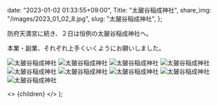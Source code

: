 
  date: "2023-01-02 01:33:55+09:00",
  Title: "太皷谷稲成神社",
  share_img: "/images/2023_01_02_8.jpg",
  slug: "太皷谷稲成神社",
};

防府天満宮に続き、２日は恒例の太皷谷稲成神社へ。

本業・副業、それぞれ上手くいくようにお願いしました。

![太皷谷稲成神社](/images/2023_01_02_1.jpg)
![太皷谷稲成神社](/images/2023_01_02_2.jpg)
![太皷谷稲成神社](/images/2023_01_02_3.jpg)
![太皷谷稲成神社](/images/2023_01_02_4.jpg)
![太皷谷稲成神社](/images/2023_01_02_5.jpg)
![太皷谷稲成神社](/images/2023_01_02_6.jpg)
![太皷谷稲成神社](/images/2023_01_02_7.jpg)
![太皷谷稲成神社](/images/2023_01_02_8.jpg)
![太皷谷稲成神社](/images/2023_01_02_9.jpg)

  <>
    <Head>
      <title>{meta.Title} | 異郷好実</title>
    </Head>
    <PostLayout meta={meta}>{children}</PostLayout>
  </>
);
